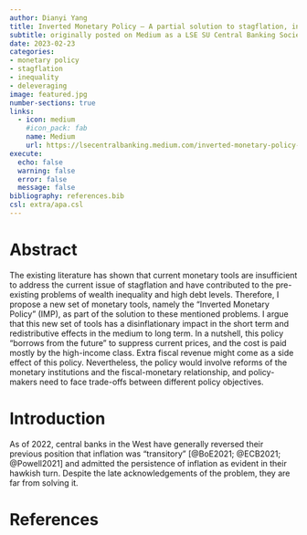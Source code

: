 ```yaml
---
author: Dianyi Yang
title: Inverted Monetary Policy — A partial solution to stagflation, inequality and high debt levels.
subtitle: originally posted on Medium as a LSE SU Central Banking Society contribution
date: 2023-02-23
categories:
- monetary policy
- stagflation
- inequality
- deleveraging
image: featured.jpg
number-sections: true
links:
  - icon: medium
    #icon_pack: fab
    name: Medium
    url: https://lsecentralbanking.medium.com/inverted-monetary-policy-a-partial-solution-to-stagflation-inequality-and-high-debt-levels-668ceb6f66f4
execute:
  echo: false
  warning: false
  error: false
  message: false
bibliography: references.bib
csl: extra/apa.csl
---
```

# Abstract

The existing literature has shown that current monetary tools are insufficient to address the current issue of stagflation and have contributed to the pre-existing problems of wealth inequality and high debt levels. Therefore, I propose a new set of monetary tools, namely the “Inverted Monetary Policy” (IMP), as part of the solution to these mentioned problems. I argue that this new set of tools has a disinflationary impact in the short term and redistributive effects in the medium to long term. In a nutshell, this policy “borrows from the future” to suppress current prices, and the cost is paid mostly by the high-income class. Extra fiscal revenue might come as a side effect of this policy. Nevertheless, the policy would involve reforms of the monetary institutions and the fiscal-monetary relationship, and policy-makers need to face trade-offs between different policy objectives.

# Introduction

As of 2022, central banks in the West have generally reversed their previous position that inflation was “transitory” [@BoE2021; @ECB2021; @Powell2021] and admitted the persistence of inflation as evident in their hawkish turn. Despite the late acknowledgements of the problem, they are far from solving it.

# References {.unnumbered}